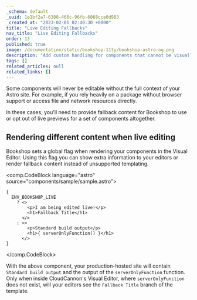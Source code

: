 ```yaml
---
_schema: default
_uuid: 1e1bf2a7-6388-466c-96fb-6068cce0d983
_created_at: "2023-02-01 02:40:30 +0000"
title: "Live Editing Fallbacks"
nav_title: "Live Editing Fallbacks"
order: 13
published: true
image: /documentation/static/bookshop-11ty/bookshop-astro-og.png
description: "Add custom handling for components that cannot be visually edited"
tags: []
related_articles: null
related_links: []
---
```


Some components will never be editable without the full context of your Astro site. For example,
if you rely heavily on a package without browser support or access file and network resources directly.

In these cases, you'll need to provide fallback content for Bookshop to use or opt out of live previews
for a set of components altogether.

## Rendering different content when live editing

Bookshop sets a global flag when rendering your components in the Visual Editor. Using this flag
you can show extra information to your editors or render fallback content instead of unsupported templating.

<comp.CodeBlock language="astro" source="components/sample/sample.astro">
```
{ 
  ENV_BOOKSHOP_LIVE
    ? <>
        <p>I am being edited live!</p>
        <h1>Fallback Title</h1>
      </> 
    : <>
        <p>Standard build output</p>
        <h1>{ serverOnlyFunction() }</h1>
      </>
}
```
</comp.CodeBlock>

With the above component, your production-hosted site will contain `Standard build output` and the output
of the `serverOnlyFunction` function. Only when inside CloudCannon's Visual Editor, where `serverOnlyFunction` does not exist,
will your editors see the `Fallback Title` branch of the template.
